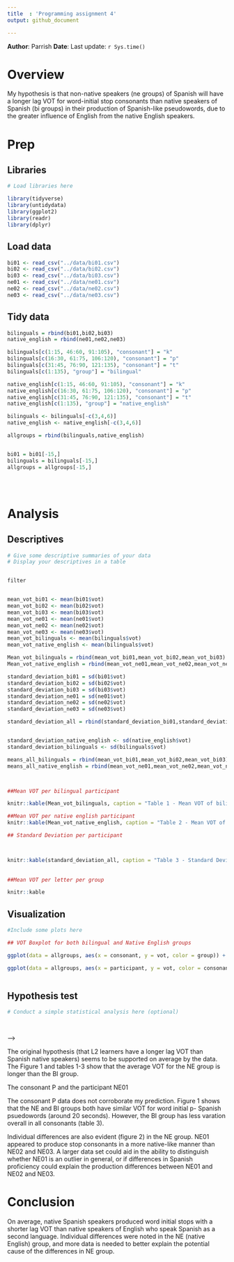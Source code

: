 ```yaml
---
title  : 'Programming assignment 4'
output: github_document

---
```


**Author**: Parrish
**Date**: Last update: `r Sys.time()`


# Overview

<!-- 
  Talk brielfy about what you did here 
  Describe your hypotheses
-->

My hypothesis is that non-native speakers (ne groups) of Spanish will have a longer lag VOT for word-initial stop consonants than native speakers of Spanish (bi groups) in their production of Spanish-like pseudowords, due to the greater influence of English from the native English speakers.


# Prep

## Libraries

```r
# Load libraries here

library(tidyverse)
library(untidydata)
library(ggplot2)
library(readr)
library(dplyr)


```

## Load data

```r

bi01 <- read_csv("../data/bi01.csv")
bi02 <- read_csv("../data/bi02.csv")
bi03 <- read_csv("../data/bi03.csv")
ne01 <- read_csv("../data/ne01.csv")
ne02 <- read_csv("../data/ne02.csv")
ne03 <- read_csv("../data/ne03.csv")


```

## Tidy data

```r

bilinguals = rbind(bi01,bi02,bi03)
native_english = rbind(ne01,ne02,ne03)

bilinguals[c(1:15, 46:60, 91:105), "consonant"] = "k"
bilinguals[c(16:30, 61:75, 106:120), "consonant"] = "p"
bilinguals[c(31:45, 76:90, 121:135), "consonant"] = "t"
bilinguals[c(1:135), "group"] = "bilingual"

native_english[c(1:15, 46:60, 91:105), "consonant"] = "k"
native_english[c(16:30, 61:75, 106:120), "consonant"] = "p"
native_english[c(31:45, 76:90, 121:135), "consonant"] = "t"
native_english[c(1:135), "group"] = "native_english"

bilinguals <- bilinguals[-c(3,4,6)]
native_english <- native_english[-c(3,4,6)]

allgroups = rbind(bilinguals,native_english)


bi01 = bi01[-15,]
bilinguals = bilinguals[-15,]
allgroups = allgroups[-15,]





```

# Analysis

## Descriptives

```r
# Give some descriptive summaries of your data 
# Display your descriptives in a table


filter


mean_vot_bi01 <- mean(bi01$vot)
mean_vot_bi02 <- mean(bi02$vot)
mean_vot_bi03 <- mean(bi03$vot)
mean_vot_ne01 <- mean(ne01$vot)
mean_vot_ne02 <- mean(ne02$vot)
mean_vot_ne03 <- mean(ne03$vot)
mean_vot_bilinguals <- mean(bilinguals$vot)
mean_vot_native_english <- mean(bilinguals$vot)

Mean_vot_bilinguals = rbind(mean_vot_bi01,mean_vot_bi02,mean_vot_bi03)
Mean_vot_native_english = rbind(mean_vot_ne01,mean_vot_ne02,mean_vot_ne03)

standard_deviation_bi01 = sd(bi01$vot)
standard_deviation_bi02 = sd(bi02$vot)
standard_deviation_bi03 = sd(bi03$vot)
standard_deviation_ne01 = sd(ne01$vot)
standard_deviation_ne02 = sd(ne02$vot)
standard_deviation_ne03 = sd(ne03$vot)

standard_deviation_all = rbind(standard_deviation_bi01,standard_deviation_bi02,standard_deviation_bi03,standard_deviation_ne01,standard_deviation_ne02,standard_deviation_ne03)


standard_deviation_native_english <- sd(native_english$vot)
standard_deviation_bilinguals <- sd(bilinguals$vot)

means_all_bilinguals = rbind(mean_vot_bi01,mean_vot_bi02,mean_vot_bi03)
means_all_native_english = rbind(mean_vot_ne01,mean_vot_ne02,mean_vot_ne03)



##Mean VOT per bilingual participant 

knitr::kable(Mean_vot_bilinguals, caption = "Table 1 - Mean VOT of bilinguals")

##Mean VOT per native english participant
knitr::kable(Mean_vot_native_english, caption = "Table 2 - Mean VOT of Native English speakers")

## Standard Deviation per participant



knitr::kable(standard_deviation_all, caption = "Table 3 - Standard Deviation of all participants")
  
  
##Mean VOT per letter per group

knitr::kable

```

## Visualization

```r
#Include some plots here

## VOT Boxplot for both bilingual and Native English groups

ggplot(data = allgroups, aes(x = consonant, y = vot, color = group)) + geom_boxplot() + labs(caption = "(Fig. 1)")

ggplot(data = allgroups, aes(x = participant, y = vot, color = consonant)) + geom_boxplot()  + labs(caption = "(Fig. 2)")



```

<!-- 
Include a professional looking figure illustrating an example of the acoustics 
of the production data.
You decide what is relevant (something related to your hypothesis). 
Think about where this file should be located in your project. 
What location makes most sense in terms of organization? 
How will you access the file (path) from this .Rmd file?
If you need help consider the following sources: 
  - Search 'Rmarkdown image' on google, stackoverflow, etc.
  - Search the 'knitr' package help files in RStudio
  - Search the internet for HTML code (not recommended, but it works)
  - Check the code from my class presentations (may or may not be helpful)
-->

## Hypothesis test

```r
# Conduct a simple statistical analysis here (optional)

 
```
-->

The original hypothesis (that L2 learners have a longer lag VOT than Spanish native speakers) seems to be supported on average by the data. The Figure 1 and tables 1-3 show that the average VOT for the NE group is longer than the BI group. 

The consonant P and the participant NE01

The consonant P data does not corroborate my prediction. Figure 1 shows that the NE and BI groups both have similar VOT for word initial p- Spanish psuedowords (around 20 seconds). However, the BI group has less varation overall in all consonants (table 3).

Individual differences are also evident (figure 2) in the NE group. NE01 appeared to produce stop consonants in a more native-like manner than NE02 and NE03. A larger data set could aid in the ability to distinguish whether NE01 is an outlier in general, or if differences in Spanish proficiency could explain the production differences between NE01 and NE02 and NE03. 

# Conclusion

<!-- 
Revisit your hypotheses (refer to plots, figures, tables, statistical tests, 
etc.)

Reflect on the entire process. 
What did you enjoy? What did you hate? What did you learn? 
What would you do differently?
-->

On average, native Spanish speakers produced word initial stops with a shorter lag VOT than native speakers of English who speak Spanish as a second language. Individual differences were noted in the NE (native English) group, and more  data is needed to better explain the potential cause of the differences in NE group.

</br></br>
